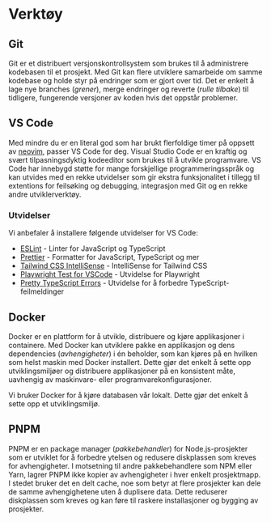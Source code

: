 # Verktøy

## Git

Git er et distribuert versjonskontrollsystem som brukes til å administrere kodebasen til et prosjekt. Med Git kan flere utviklere samarbeide om samme kodebase og holde styr på endringer som er gjort over tid. Det er enkelt å lage nye branches (_grener_), merge endringer og reverte (_rulle tilbake_) til tidligere, fungerende versjoner av koden hvis det oppstår problemer.

## VS Code

Med mindre du er en literal god som har brukt flerfoldige timer på oppsett av [neovim](https://neovim.io/), passer VS Code for deg. Visual Studio Code er en kraftig og svært tilpasningsdyktig kodeeditor som brukes til å utvikle programvare. VS Code har innebygd støtte for mange forskjellige programmeringsspråk og kan utvides med en rekke utvidelser som gir ekstra funksjonalitet i tillegg til extentions for feilsøking og debugging, integrasjon med Git og en rekke andre utviklerverktøy.

### Utvidelser

Vi anbefaler å installere følgende utvidelser for VS Code:

- [ESLint](https://marketplace.visualstudio.com/items?itemName=dbaeumer.vscode-eslint) - Linter for JavaScript og TypeScript
- [Prettier](https://marketplace.visualstudio.com/items?itemName=esbenp.prettier-vscode) - Formatter for JavaScript, TypeScript og mer
- [Tailwind CSS IntelliSense](https://marketplace.visualstudio.com/items?itemName=bradlc.vscode-tailwindcss) - IntelliSense for Tailwind CSS
- [Playwright Test for VSCode](https://marketplace.visualstudio.com/items?itemName=ms-playwright.playwright) - Utvidelse for Playwright
- [Pretty TypeScript Errors](https://marketplace.visualstudio.com/items?itemName=yoavbls.pretty-ts-errors) - Utvidelse for å forbedre TypeScript-feilmeldinger

## Docker

Docker er en plattform for å utvikle, distribuere og kjøre applikasjoner i containere. Med Docker kan utviklere pakke en applikasjon og dens dependencies (_avhengigheter_) i én beholder, som kan kjøres på en hvilken som helst maskin med Docker installert. Dette gjør det enkelt å sette opp utviklingsmiljøer og distribuere applikasjoner på en konsistent måte, uavhengig av maskinvare- eller programvarekonfigurasjoner.

Vi bruker Docker for å kjøre databasen vår lokalt. Dette gjør det enkelt å sette opp et utviklingsmiljø.

## PNPM

PNPM er en package manager (_pakkebehandler_) for Node.js-prosjekter som er utviklet for å forbedre ytelsen og redusere diskplassen som kreves for avhengigheter. I motsetning til andre pakkebehandlere som NPM eller Yarn, lagrer PNPM ikke kopier av avhengigheter i hver enkelt prosjektmapp. I stedet bruker det en delt cache, noe som betyr at flere prosjekter kan dele de samme avhengighetene uten å duplisere data. Dette reduserer diskplassen som kreves og kan føre til raskere installasjoner og bygging av prosjekter.
